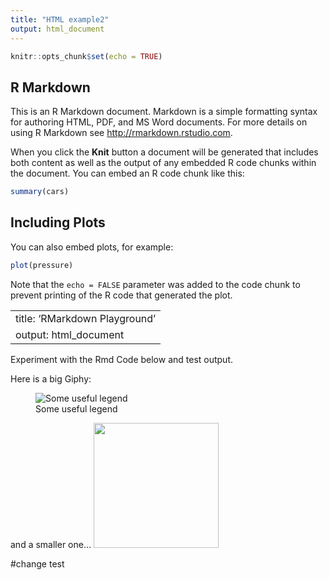 ```yaml
---
title: "HTML example2"
output: html_document
---
```


```r
knitr::opts_chunk$set(echo = TRUE)
```

## R Markdown

This is an R Markdown document. Markdown is a simple formatting syntax for authoring HTML, PDF, and MS Word documents. For more details on using R Markdown see <http://rmarkdown.rstudio.com>.

When you click the **Knit** button a document will be generated that includes both content as well as the output of any embedded R code chunks within the document. You can embed an R code chunk like this:

```r
summary(cars)
```

## Including Plots

You can also embed plots, for example:

```r
plot(pressure)
```

Note that the `echo = FALSE` parameter was added to the code chunk to prevent printing of the R code that generated the plot.

---
title: 'RMarkdown Playground'
output: html_document
---

Experiment with the Rmd Code below and test output.

Here is a big Giphy: 

![Some useful legend](https://media.giphy.com/media/3o7TKSha51ATTx9KzC/giphy.gif) 

and a smaller one... <img src='https://media.giphy.com/media/5nkIn9AEfUQ6JtXL43/giphy.gif' width='200' height='200' />

#change test